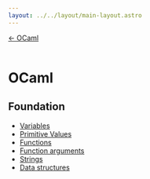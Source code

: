 ```yaml
---
layout: ../../layout/main-layout.astro
---
```

<a href="/">← OCaml </a> <br /> <br />

# OCaml

## Foundation

- [Variables](./ocaml/variables)
- [Primitive Values](./ocaml/primitive-values)
- [Functions](./ocaml/functions)
- [Function arguments](./ocaml/functions-arguments)
- [Strings](./ocaml/strings)
- [Data structures](./ocaml/data-structures)


